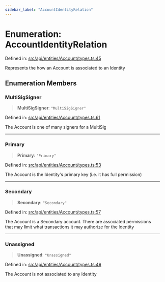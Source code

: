 ```yaml
---
sidebar_label: "AccountIdentityRelation"
---
```


# Enumeration: AccountIdentityRelation

Defined in: [src/api/entities/Account/types.ts:45](https://github.com/PolymeshAssociation/polymesh-sdk/blob/bee6a2fe7a8ce5db42a6982e793782182cde2153/src/api/entities/Account/types.ts#L45)

Represents the how an Account is associated to an Identity

## Enumeration Members

### MultiSigSigner

> **MultiSigSigner**: `"MultiSigSigner"`

Defined in: [src/api/entities/Account/types.ts:61](https://github.com/PolymeshAssociation/polymesh-sdk/blob/bee6a2fe7a8ce5db42a6982e793782182cde2153/src/api/entities/Account/types.ts#L61)

The Account is one of many signers for a MultiSig

***

### Primary

> **Primary**: `"Primary"`

Defined in: [src/api/entities/Account/types.ts:53](https://github.com/PolymeshAssociation/polymesh-sdk/blob/bee6a2fe7a8ce5db42a6982e793782182cde2153/src/api/entities/Account/types.ts#L53)

The Account is the Identity's primary key (i.e. it has full permission)

***

### Secondary

> **Secondary**: `"Secondary"`

Defined in: [src/api/entities/Account/types.ts:57](https://github.com/PolymeshAssociation/polymesh-sdk/blob/bee6a2fe7a8ce5db42a6982e793782182cde2153/src/api/entities/Account/types.ts#L57)

The Account is a Secondary account. There are associated permissions that may limit what transactions it may authorize for the Identity

***

### Unassigned

> **Unassigned**: `"Unassigned"`

Defined in: [src/api/entities/Account/types.ts:49](https://github.com/PolymeshAssociation/polymesh-sdk/blob/bee6a2fe7a8ce5db42a6982e793782182cde2153/src/api/entities/Account/types.ts#L49)

The Account is not associated to any Identity
